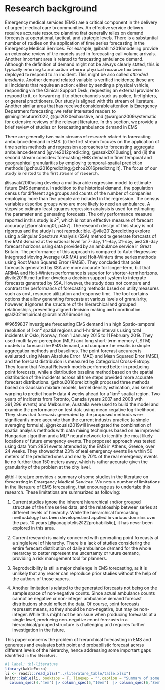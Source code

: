 # Research background {#sec-lit}

Emergency medical services (EMS) are a critical component in the delivery of urgent medical care to communities. An effective service delivery requires accurate resource planning that generally relies on demand forecasts at operational, tactical, and strategic levels. There is a substantial number of studies on the application of time series forecasting in the Emergency Medical Services. For example, @ibrahim2016modeling provide an extensive review of the models used in forecasting call volume arrivals. Another important area is related to forecasting ambulance demand. Although the definition of demand might not be always clearly stated, this is typically referring to a situation where a physical resource has been deployed to respond to an incident. This might be also called _attended incidents_. Another demand related variable is verified incidents; these are all incidents that require an action: either by sending a physical vehicle, responding via the Clinical Support Desk, requesting an external provider to respond to it, or forwarding it to other channels such as police, firefighters, or general practitioners. Our study is aligned with this stream of literature. Another similar area that has received considerable attention is Emergency Department forecasting; we refer interested readers to @mingliterature2022, @gul2020exhaustive, and @wargon2009systematic for extensive reviews of the relevant literature. In this section, we provide a brief review of studies on forecasting ambulance demand in EMS.

There are generally two main streams of research related to forecasting ambulance demand in EMS: (i) the first stream focuses on the application of time series methods and regression approaches to forecasting aggregate ambulance demand [@vile2012predicting; @sasaki2010using]; and (ii) the second stream considers forecasting EMS demand in finer temporal and geographical granularities by employing temporal-spatial prediction methods [@zhou2016predicting;@zhou2016predictinglit]. The focus of our study is related to the first stream of research.

@sasaki2010using develop a multivariable regression model to estimate future EMS demands. In addition to the historical demand, the population census for different age groups and counts of the number of companies employing more than five people are included in the regression. The census variables describe groups who are more likely to need an ambulance. A stepwise ordinary least squares regression analysis is used for estimating the parameter and generating forecasts. The only performance measure reported in this study is $R^2$, which is not an effective measure of forecast accuracy [@armstrong01, p457]. The research design of this study is not rigorous and the study is not reproducible. @vile2012predicting explore using a Singular Spectrum Analysis (SSA) method to generate forecasts of the EMS demand at the national level for 7-day, 14-day, 21-day, and 28-day forecast horizons using data provided by an ambulance service in Great Britain. The performance of this approach is compared to Auto-Regressive Integrated Moving Average (ARIMA) and Holt-Winters time series methods using Root Mean Squared Error (RMSE). They concluded that point forecasts generated by SSA are more accurate for longer-term, but that ARIMA and Holt-Winters performance is superior for shorter-term horizons. @vile2016time further develop a decision support system to integrate forecasts generated by SSA. However, the study does not compare and contrast the performance of forecasting methods based on utility measures such as cost, resource utilization and response time. The tool contains options that allow generating forecasts at various levels of granularity; however, it ignores the structure of the hierarchical and grouped relationships, preventing aligned decision making and coordination. @al2021empirical \textcolor{teal}{utilises data from the Welsh Ambulance Service to explore the forecast accuracy of four forecasting approaches: ARIMA, Holt Winters, Multiple Regression, and Singular Spectrum Analysis (SSA) in predicting call volume demand. The aim is to compare these approaches with the current method across various planning horizons (7 days, 30 days, and 90 days) for both total call volume and category-specific demand. Forecast accuracy performance is evaluated using root mean square error (RMSE) and mean absolute percentage error (MAPE). The findings indicate that ARIMA performs the best in predicting weekly and monthly demand. However, when it comes to long-term demand, the SSA method proves to be the most effective.} @ibrahim2016modeling \textcolor{teal}{conducted a case study to assess the effectiveness of multiple forecasting methods: the multiplicative univariate forecasting model (MU), univariate mixed-effects model (ME), bivariate mixed-effects model (BME1), and bivariate mixed-effects model (BME2). Call centre data were utilised to forecast for periods of 1, 7, and 14 days ahead, using only a limited dataset of 42 days. The performance of these forecasting methods was evaluated using two metrics: RMSE for point forecasts and coverage probability for the 95\% prediction interval. The findings indicate that the ME consistently produces the most accurate point forecasts. On the other hand, BME1 and BME2 demonstrate superior coverage probabilities when forecasting for one day or one week ahead. For a two-week leading period, MU shows better coverage probability.}

@9659837 investigate forecasting EMS demand in a high Spatio-temporal resolution of 1km$^2$ spatial regions and 1-hr time intervals using total incidents in Oslo, Norway, from 1 January 2015 to 11 February 2019. They used multi-layer perceptron (MLP) and long short-term memory (LSTM) models to forecast the EMS demand, and compare the results to simple aggregation methods and baselines. The point forecast accuracy is evaluated using Mean Absolute Error (MAE) and Mean Squared Error (MSE), and the forecast distribution is measured by Categorical Cross-Entropy. They found that Neural Network models performed better in producing point forecasts, while a distribution baseline method based on the spatial distribution of the incidents across all time steps provided more accurate forecast distributions. @zhou2016predictinglit proposed three methods based on Gaussian mixture models, kernel density estimation, and kernel warping to predict hourly data 4 weeks ahead for a 1km$^2$ spatial region. Two years of incidents from Toronto, Canada (years 2007 and 2008 with 391,296 events) and Melbourne, Australia were used to build the model and examine the performance on test data using mean negative log-likelihood. They show that forecasts generated by the proposed methods were significantly more accurate than the current industry practice (a simple averaging formula). @grekousis2019will investigated the combination of spatial analysis methods with data mining techniques based on an improved Hungarian algorithm and a MLP neural network to identify the most likely locations of future emergency events. The proposed approach was tested using data from 2851 events attended by the EMS in Athens, Greece, over 24 weeks. They showed that 23% of real emergency events lie within 50 meters of the predicted ones and nearly 70% of the real emergency events lie no further than 150 meters away, which is rather accurate given the granularity of the problem at the city level.

@tbl-literature provides a summary of some studies in the literature on forecasting in Emergency Medical Services. We note a number of limitations in the literature of EMS forecasting, that encourage us to undertake this research. These limitations are summarized as following:

1. Current studies ignore the inherent hierarchical and/or grouped structure of the time series data, and the relationship between series at different levels of hierarchy. While the hierarchical forecasting methodology has been developed and applied in various domains over the past 10 years [@panagiotelis2022probabilistic], it has never been explored in this area.

2. Current research is mainly concerned with generating point forecasts at a single level of hierarchy. There is a lack of studies considering the entire forecast distribution of daily ambulance demand for the whole hierarchy to better represent the uncertainty of future demand, providing a risk management tool for planners.

3. Reproducibility is still a major challenge in EMS forecasting, as it is unlikely that any reader can  reproduce prior studies without the help of the authors of those papers.

4. Another limitation is related to the generated forecasts not being on the sample space of non-negative counts. Since actual ambulance counts cannot be negative or non-integer, ambulance demand forecast distributions should reflect the data. Of course, point forecasts represent means, so they should be non-negative, but may be non-integer. While this might not be an issue when producing forecasts at a single level, producing non-negative count forecasts in a hierarchical/grouped structure is challenging and requires further investigation in the future.

This paper concerns the problem of hierarchical forecasting in EMS and generates and evaluates both point and probabilistic forecast across different levels of the hierarchy, hence addressing some important gaps identified in the literature.

```r
#| label: tbl-literature
library(kableExtra)
li <- readxl::read_xlsx("../literature_table/table.xlsx")
knitr::kable(li, booktabs = T, linesep = "",caption = "Summary of some studies on forecasting in Emergency Medical Services") |>  kableExtra::kable_styling(latex_options = c("scale_down","hold_position"), font_size =11) |> column_spec(3,"6em") |>
  column_spec(4,"4em") |> column_spec(5,"10em")  |> column_spec(6,"8em") |>  kableExtra::landscape()
```
